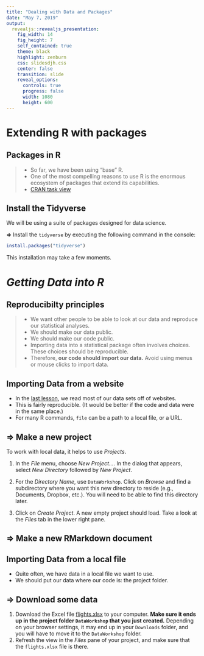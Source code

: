 ```yaml
---
title: "Dealing with Data and Packages"
date: "May 7, 2019"
output: 
  revealjs::revealjs_presentation:
    fig_width: 14
    fig_height: 7
    self_contained: true
    theme: black
    highlight: zenburn
    css: slidesdjh.css
    center: false
    transition: slide
    reveal_options:
      controls: true
      progress: false
      width: 1080
      height: 600
---
```


# Extending R with packages {data-background="https://pbs.twimg.com/media/CvzEQcfWIAAIs-N.jpg" data-background-size="contain"}

## Packages in R

>- So far, we have been using "base" R.
>- One of the most compelling reasons to use R is the enormous ecosystem of packages that extend its capabilities.
>- [CRAN task view](https://cran.rstudio.com/web/views/)

## Install the Tidyverse

We will be using a suite of packages designed for data science.

**$\Rightarrow$** Install the `tidyverse` by executing the following command in the console:

```r
install.packages("tidyverse")
```

This installation may take a few moments.

# *Getting Data into R* {data-background="https://tr2.cbsistatic.com/hub/i/2016/05/27/b6dd6d05-84b0-4eeb-ad7f-ddea46d0f15c/unexpected-error.jpg" data-background-size="contain"}

## Reproducibilty principles

>- We want other people to be able to look at our data and reproduce our statistical analyses.
>- We should make our data public.
>- We should make our code public.
>- Importing data into a statistical package often involves choices. These choices should be reproducible.
>- Therefore, **our code should import our data.** Avoid using menus or mouse clicks to import data.

## Importing Data from a website

- In the [last lesson](intro_stats.html), we read most of our data sets off of websites.
- This is fairly reproducible. (It would be better if the code and data were in the same place.)
- For many R commands, `file` can be a path to a local file, or a URL.

## **$\Rightarrow$** Make a new project

To work with local data, it helps to use *Projects*.

1. In the *File* menu, choose *New Project...*. In the dialog that appears, select *New Directory* followed by  *New Project*.

2. For the *Directory Name*, use `DataWorkshop`. Click on *Browse* and find a subdirectory where you want this new directory to reside (e.g., Documents, Dropbox, etc.). You will need to be able to find this directory later.

3. Click on *Create Project*. A new empty project should load. Take a look at the *Files* tab in the lower right pane.

## **$\Rightarrow$** Make a new RMarkdown document

## Importing Data from a local file

- Quite often, we have data in a local file we want to use.
- We should put our data where our code is: the project folder.

## **$\Rightarrow$** Download some data

1. Download the Excel file [flights.xlsx](http://math.westmont.edu/data/flights.xlsx) to your computer. **Make sure it ends up in the project folder `DataWorkshop` that you just created.** Depending on your browser settings, it may end up in your `Downloads` folder, and you will have to move it to the `DataWorkshop` folder. 
2. Refresh the view in the *Files* pane of your project, and make sure that the `flights.xlsx` file is there.

